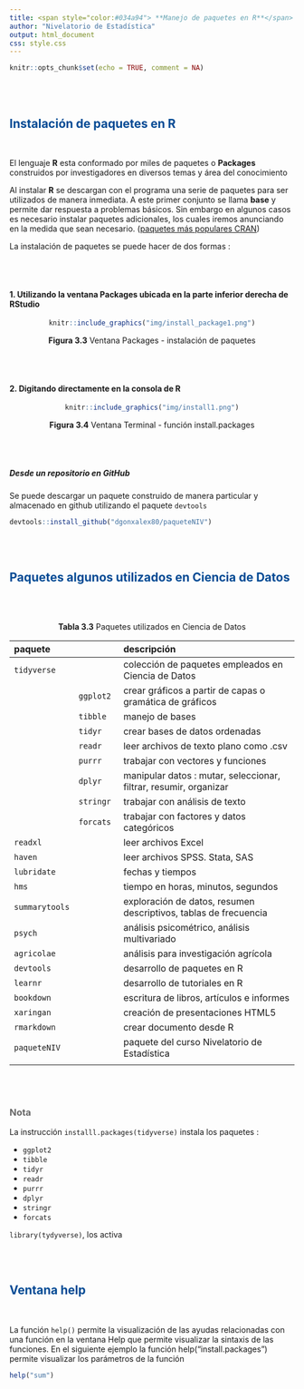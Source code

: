 ```yaml
---
title: <span style="color:#034a94"> **Manejo de paquetes en R**</span>
author: "Nivelatorio de Estadística"
output: html_document
css: style.css
---
```


```r
knitr::opts_chunk$set(echo = TRUE, comment = NA)
```

<br/><br/>

## <span style="color:#034a94">**Instalación de paquetes en R**</span>

<br/>

El lenguaje **R** esta conformado por miles de paquetes o **Packages** construidos por investigadores en diversos temas y área del conocimiento

Al instalar **R** se descargan con el programa una serie de paquetes para ser utilizados de manera inmediata. A este primer conjunto se llama **base** y permite dar respuesta a problemas básicos. Sin embargo en algunos casos es necesario instalar paquetes adicionales, los cuales iremos anunciando en la medida que sean necesario. ([paquetes más populares CRAN](https://gallery.shinyapps.io/087-crandash/))



La instalación de paquetes se puede hacer de dos formas : 

<br/><br/>

#### 1. Utilizando la ventana **Packages** ubicada en la parte inferior derecha de RStudio

<center>
```r
knitr::include_graphics("img/install_package1.png")
```
**Figura 3.3** Ventana Packages - instalación de paquetes
</center>

<br/><br/>

#### 2. Digitando directamente en la consola de R 

<center>
```r
knitr::include_graphics("img/install1.png")
```

**Figura 3.4** Ventana Terminal - función install.packages
</center>

<br/><br/>

##### Desde un repositorio en GitHub

Se puede descargar un paquete construido de manera particular y almacenado en github utilizando el paquete `devtools`

```r
devtools::install_github("dgonxalex80/paqueteNIV")
```

<br/><br/>


## <span style="color:#034a94">**Paquetes algunos utilizados en Ciencia de Datos**</span>

<br/><br/>

<center>
**Tabla 3.3**  Paquetes utilizados en Ciencia de Datos 
<br/>

|    paquete   |                 |  descripción                                                            |
|:-------------|:----------------|:------------------------------------------------------------------------|
|`tidyverse`     |                 | colección de paquetes empleados en Ciencia de Datos                     |
|              | `ggplot2`         | crear gráficos a partir de capas o gramática de gráficos                | 
|              | `tibble`          | manejo de bases                                                         |
|              | `tidyr`           | crear bases de datos ordenadas                                          |
|              | `readr`           | leer archivos de texto plano como .csv                                  |
|              | `purrr`           | trabajar con vectores y funciones                                       |
|              | `dplyr`           | manipular datos : mutar, seleccionar, filtrar, resumir, organizar       |
|              | `stringr`         | trabajar con análisis de texto                                          |
|              | `forcats`         | trabajar con factores y datos categóricos                               |
| `readxl`     |      | leer archivos Excel                                                     |
| `haven`      |      | leer archivos SPSS. Stata, SAS                                          |
| `lubridate`  |      | fechas y tiempos                                                        |
| `hms`        |      | tiempo en horas, minutos, segundos                                      | 
|`summarytools`|      | exploración de datos, resumen descriptivos, tablas de frecuencia        |
|`psych`       |      | análisis psicométrico, análisis multivariado                            |
|`agricolae`   |      | análisis para investigación agrícola                                    |
|`devtools`    |      | desarrollo de paquetes en R                                             |
|`learnr`      |      | desarrollo de tutoriales en R                                           |
|`bookdown`    |      | escritura de libros, artículos e informes                               |
|`xaringan`    |      | creación de presentaciones HTML5                                        |
|`rmarkdown`   |      | crear documento desde R                                                 |
|`paqueteNIV`  |      | paquete del curso Nivelatorio de Estadística                            |
|              |      |                                                                         |

</center>

<br/><br/>


<div class="content-box-gray">
### <span style="color:#686868">**Nota**</span> 

La instrucción `installl.packages(tidyverse)`  instala los paquetes :

* `ggplot2` 
* `tibble`
* `tidyr` 
* `readr` 
* `purrr` 
* `dplyr` 
* `stringr`
* `forcats`

`library(tydyverse)`, los activa 
</div>
<br/><br/>


## <span style="color:#034a94">**Ventana help**</span>

<br/>

La función `help()`  permite la visualización de las ayudas relacionadas con una función en la ventana Help  que permite visualizar la sintaxis de las funciones. En el siguiente ejemplo la función help("install.packages") permite visualizar los parámetros de la función

```r
help("sum")
```


